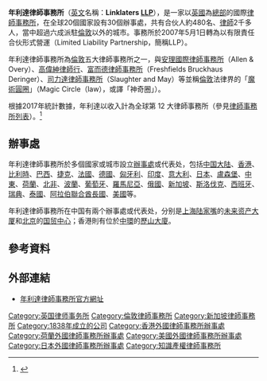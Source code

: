{{Infobox law firm
| firm_name = Linklaters LLP
| firm_logo = [[File:Linklaters.svg|200px]]
| headquarters = [[英國|英國]][[倫敦|倫敦]]
| num_offices = 27<ref name=about>{{cite web|url=http://www.linklaters.com/ContactUs/Pages/Index.aspx|title=Contact Us|publisher=Linklaters LLP|accessdate=22 October 2010|archive-url=https://web.archive.org/web/20130708233511/http://www.linklaters.com/CONTACTUS/Pages/Index.aspx|archive-date=2013-07-08|dead-url=yes}}</ref>
| num_lawyers= 2,260<ref name=about/>
| practice_areas = 一般業務
| revenue = ₤ 11.8億 <ref name=busweek>{{cite news|url=http://www.businessweek.com/news/2010-07-08/clifford-chance-is-top-u-k-law-firm-as-revenue-falls.html|title=Clifford Chance Is Top U.K. Law Firm as Revenue Falls|accessdate=22 October 2010|publisher=Bloomberg Businessweek|date=8 July 2010|archive-date=2012-01-12|archive-url=https://web.archive.org/web/20120112073541/http://www.businessweek.com/news/2010-07-08/clifford-chance-is-top-u-k-law-firm-as-revenue-falls.html|dead-url=no}}</ref>
| date_founded = 1838（[[倫敦|倫敦]]）
| company_type = [[LLP|LLP]]
| homepage = [http://www.linklaters.com www.linklaters.com]
}}

'''年利達律師事務所'''（[[英文|英文]]名稱：'''Linklaters [[有限責任合伙|LLP]]'''），是一家以[[英國|英國]]為[[總部|總部]]的國際[[律師事務所|律師事務所]]，在全球20個國家設有30個辦事處，共有合伙人約480名、[[律師|律師]]2千多人，當中超過六成派駐[[倫敦|倫敦]]以外的城市。事務所於2007年5月1日轉為以有限責任合伙形式營運（Limited Liability Partnership，簡稱LLP）。

年利達律師事務所為[[倫敦|倫敦]]五大律師事務所之一，與[[安理國際律師事務所|安理國際律師事務所]]（Allen & Overy）、[[高偉紳律師行|高偉紳律師行]]、[[富而德律師事務所|富而德律師事務所]]（Freshfields Bruckhaus Deringer）、[[司力達律師事務所|司力達律師事務所]]（Slaughter and May）等並稱[[倫敦|倫敦]]法律界的「[[魔術圓圈|魔術圓圈]]」（Magic Circle（law），或譯「神奇圈」）。

根據2017年統計數據，年利達以收入計為全球第 12 大律師事務所（參見[[律师事务所列表|律師事務所列表]]）。<ref>{{Cite web|url=https://www.law.com/americanlawyer/2018/10/22/the-global-200-ranked-by-revenue/|title=The Global 200, Ranked by Revenue|last=Seal|first=Ben|date=October 22, 2018|website=The American Lawyer|archive-url=https://web.archive.org/web/20181025071006/https://www.law.com/americanlawyer/2018/10/22/the-global-200-ranked-by-revenue/|archive-date=2018-10-25|access-date=2018-12-01|dead-url=no}}</ref>

== 辦事處 ==
年利達律師事務所於多個國家或城市設立[[辦事處|辦事處]]或代表处，包括[[中国大陆|中国大陆]]、[[香港|香港]]、[[比利時|比利時]]、[[巴西|巴西]]、[[捷克|捷克]]、[[法國|法國]]、[[德國|德國]]、[[匈牙利|匈牙利]]、[[印度|印度]]、[[意大利|意大利]]、[[日本|日本]]、[[盧森堡|盧森堡]]、[[中東|中東]]、[[荷蘭|荷蘭]]、[[北非|北非]]、[[波蘭|波蘭]]、[[葡萄牙|葡萄牙]]、[[羅馬尼亞|羅馬尼亞]]、[[俄國|俄國]]、[[新加坡|新加坡]]、[[斯洛伐克|斯洛伐克]]、[[西班牙|西班牙]]、[[瑞典|瑞典]]、[[泰國|泰國]]、[[阿拉伯聯合酋長國|阿拉伯聯合酋長國]]、[[美國|美國]]等。

年利達律師事務所在中国有兩个辦事處或代表处，分别是[[上海|上海]][[陆家嘴|陆家嘴]]的[[未来资产大厦|未来资产大厦]]和[[北京|北京]]的[[中国国际贸易中心|国贸中心]]；香港則有位於[[中環|中環]]的[[歷山大廈|歷山大廈]]。

==參考資料==
{{reflist|2}}

==外部連結==
*[http://www.linklaters.com/ 年利達律師事務所官方網址] {{Wayback|url=http://www.linklaters.com/ |date=20080516044151 }} 

[[Category:英国律师事务所|Category:英国律师事务所]]
[[Category:倫敦律師事務所|Category:倫敦律師事務所]]
[[Category:新加坡律師事務所|Category:新加坡律師事務所]]
[[Category:1838年成立的公司|Category:1838年成立的公司]]
[[Category:香港外國律師事務所辦事處|Category:香港外國律師事務所辦事處]]
[[Category:荷蘭外國律師事務所辦事處|Category:荷蘭外國律師事務所辦事處]]
[[Category:美國外國律師事務所辦事處|Category:美國外國律師事務所辦事處]]
[[Category:日本外國律師事務所辦事處|Category:日本外國律師事務所辦事處]]
[[Category:知識產權律師事務所|Category:知識產權律師事務所]]